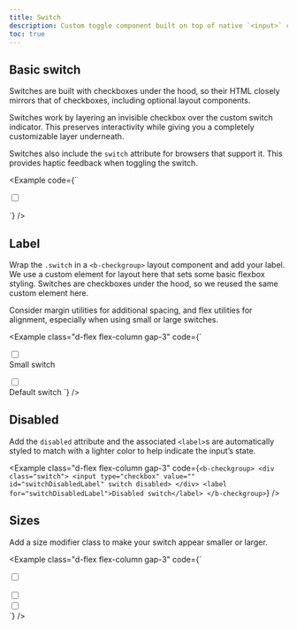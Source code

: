 ```yaml
---
title: Switch
description: Custom toggle component built on top of native `<input>` checkbox elements.
toc: true
---
```


## Basic switch

Switches are built with checkboxes under the hood, so their HTML closely mirrors that of checkboxes, including optional layout components.

Switches work by layering an invisible checkbox over the custom switch indicator. This preserves interactivity while giving you a completely customizable layer underneath.

Switches also include the `switch` attribute for browsers that support it. This provides haptic feedback when toggling the switch.

<Example code={`<div class="switch">
    <input type="checkbox" value="" id="switch" switch>
  </div>`} />

## Label

Wrap the `.switch` in a `<b-checkgroup>` layout component and add your label. We use a custom element for layout here that sets some basic flexbox styling. Switches are checkboxes under the hood, so we reused the same custom element here.

Consider margin utilities for additional spacing, and flex utilities for alignment, especially when using small or large switches.

<Example class="d-flex flex-column gap-3" code={`<b-checkgroup>
    <div class="switch switch-sm mt-1">
      <input type="checkbox" value="" id="switchSmLabel" switch>
    </div>
    <label for="switchSmLabel">Small switch</label>
  </b-checkgroup>

  <b-checkgroup>
    <div class="switch">
      <input type="checkbox" value="" id="switchMdLabel" switch>
    </div>
    <label for="switchMdLabel">Default switch</label>
  </b-checkgroup>`} />

## Disabled

Add the `disabled` attribute and the associated `<label>`s are automatically styled to match with a lighter color to help indicate the input’s state.

<Example class="d-flex flex-column gap-3" code={`<b-checkgroup>
    <div class="switch">
      <input type="checkbox" value="" id="switchDisabledLabel" switch disabled>
    </div>
    <label for="switchDisabledLabel">Disabled switch</label>
  </b-checkgroup>`} />

## Sizes

Add a size modifier class to make your switch appear smaller or larger.

<Example class="d-flex flex-column gap-3" code={`<div class="switch switch-sm">
    <input type="checkbox" value="" id="switchLg" switch>
  </div>
  <div class="switch">
    <input type="checkbox" value="" id="switchLg" switch>
  </div>
  <div class="switch switch-lg">
    <input type="checkbox" value="" id="switchLg" switch>
  </div>`} />
